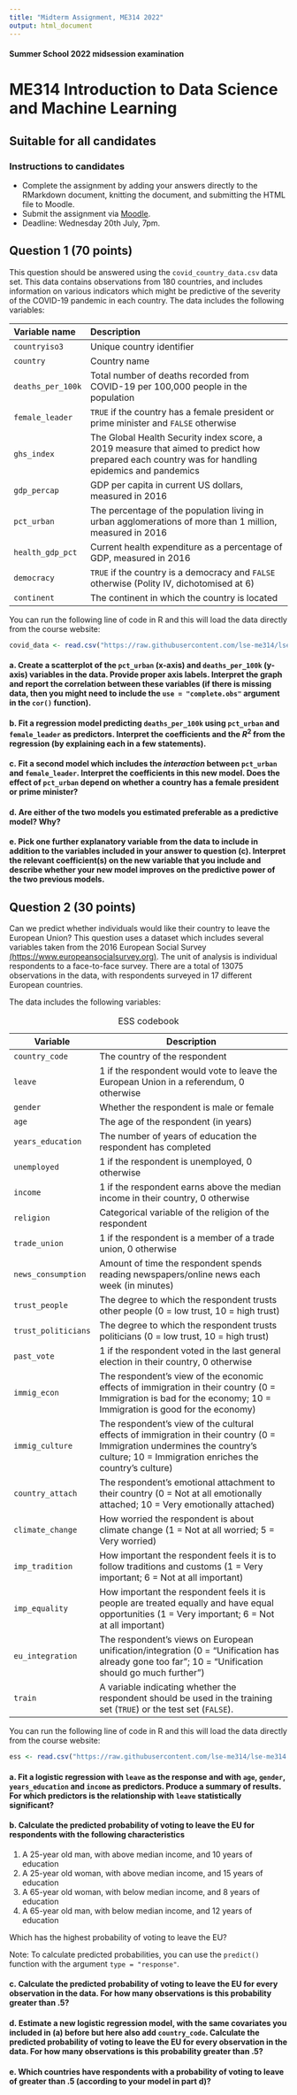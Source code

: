 ```yaml
---
title: "Midterm Assignment, ME314 2022"
output: html_document
---
```

#### Summer School 2022 midsession examination  

# ME314 Introduction to Data Science and Machine Learning 

## Suitable for all candidates

### Instructions to candidates  

* Complete the assignment by adding your answers directly to the RMarkdown document, knitting the document, and submitting the HTML file to Moodle.   
* Submit the assignment via [Moodle](https://shortcourses.lse.ac.uk/course/view.php?id=158).
* Deadline: Wednesday 20th July, 7pm.

## Question 1 (70 points)

This question should be answered using the `covid_country_data.csv` data set. This data contains observations from 180 countries, and includes information on various indicators which might be predictive of the severity of the COVID-19 pandemic in each country. The data includes the following variables:

|Variable name|Description|
|:------------|:------------------------------------------------|
|`countryiso3`|Unique country identifier|
|`country`|Country name|
|`deaths_per_100k`|Total number of deaths recorded from COVID-19 per 100,000 people in the population|
|`female_leader`|`TRUE` if the country has a female president or prime minister and `FALSE` otherwise|
|`ghs_index`|The Global Health Security index score, a 2019 measure that aimed to predict how prepared each country was for handling epidemics and pandemics|
|`gdp_percap`|GDP per capita in current US dollars, measured in 2016|
|`pct_urban`|The percentage of the population living in urban agglomerations of more than 1 million, measured in 2016|
|`health_gdp_pct`|Current health expenditure as a percentage of GDP, measured in 2016|
|`democracy`|`TRUE` if the country is a democracy and `FALSE` otherwise (Polity IV, dichotomised at 6)|
|`continent`|The continent in which the country is located|

You can run the following line of code in R and this will load the data directly from the course website:

```r
covid_data <- read.csv("https://raw.githubusercontent.com/lse-me314/lse-me314.github.io/master/data/covid_country_data.csv")
```

#### a. Create a scatterplot of the `pct_urban` (x-axis) and `deaths_per_100k` (y-axis) variables in the data. Provide proper axis labels. Interpret the graph and report the correlation between these variables (if there is missing data, then you might need to include the `use = "complete.obs"` argument in the `cor()` function).

#### b. Fit a regression model predicting `deaths_per_100k` using `pct_urban` and `female_leader` as predictors.  Interpret the coefficients and the $R^2$ from the regression (by explaining each in a few statements). 

#### c. Fit a second model which includes the *interaction* between `pct_urban` and `female_leader`.  Interpret the coefficients in this new model. Does the effect of `pct_urban` depend on whether a country has a female president or prime minister? 

#### d. Are either of the two models you estimated preferable as a predictive model? Why?  

#### e. Pick one further explanatory variable from the data to include in addition to the variables included in your answer to question (c). Interpret the relevant coefficient(s) on the new variable that you include and describe whether your new model improves on the predictive power of the two previous models. 

## Question 2 (30 points)

Can we predict whether individuals would like their country to leave the European Union? This question uses a dataset which includes several variables taken from the 2016 European Social Survey [(https://www.europeansocialsurvey.org)](https://www.europeansocialsurvey.org). The unit of analysis is individual respondents to a face-to-face survey. There are a total of 13075 observations in the data, with respondents surveyed in 17 different European countries. 

The data includes the following variables:

|**Variable**|**Description**|
|---------------|-------------------------------------------------------------|
|`country_code`|The country of the respondent|
|`leave`|1 if the respondent would vote to leave the European Union in a referendum, 0 otherwise|
|`gender`|Whether the respondent is male or female|
|`age`|The age of the respondent (in years)|
|`years_education`| The number of years of education the respondent has completed|
|`unemployed`|1 if the respondent is unemployed, 0 otherwise|
|`income`|1 if the respondent earns above the median income in their country, 0 otherwise|
|`religion`|Categorical variable of the religion of the respondent|
|`trade_union`|1 if the respondent is a member of a trade union, 0 otherwise|
|`news_consumption`|Amount of time the respondent spends reading newspapers/online news each week (in minutes)|
|`trust_people`|The degree to which the respondent trusts other people (0 = low trust, 10 = high trust)|
|`trust_politicians`|The degree to which the respondent trusts politicians (0 = low trust, 10 = high trust)|
|`past_vote`|1 if the respondent voted in the last general election in their country, 0 otherwise|
|`immig_econ`|The respondent's view of the economic effects of immigration in their country (0 = Immigration is bad for the economy; 10 = Immigration is good for the economy)|
|`immig_culture`|The respondent's view of the cultural effects of immigration in their country (0 = Immigration undermines the country's culture; 10 = Immigration enriches the country's culture)|
|`country_attach`|The respondent's emotional attachment to their country (0 = Not at all emotionally attached; 10 = Very emotionally attached)|
|`climate_change`|How worried the respondent is about climate change (1 = Not at all worried; 5 = Very worried)|
|`imp_tradition`|How important the respondent feels it is to follow traditions and customs (1 = Very important; 6 = Not at all important)|
|`imp_equality`|How important the respondent feels it is people are treated equally and have equal opportunities (1 = Very important; 6 = Not at all important)|
|`eu_integration`|The respondent's views on European unification/integration (0 = "Unification has already gone too far"; 10 = "Unification should go much further")|
|`train`|A variable indicating whether the respondent should be used in the training set (`TRUE`) or the test set (`FALSE`).|
Table: ESS codebook

You can run the following line of code in R and this will load the data directly from the course website:

```r
ess <- read.csv("https://raw.githubusercontent.com/lse-me314/lse-me314.github.io/master/data/ess.csv")
```


#### a. Fit a logistic regression with `leave` as the response and with `age`, `gender`, `years_education` and `income` as predictors. Produce a summary of results. For which predictors is the relationship with `leave` statistically significant?

#### b. Calculate the predicted probability of voting to leave the EU for respondents with the following characteristics

1. A 25-year old man, with above median income, and 10 years of education
1. A 25-year old woman, with above median income, and 15 years of education
1. A 65-year old woman, with below median income, and 8 years of education
1. A 65-year old man, with below median income, and 12 years of education

Which has the highest probability of voting to leave the EU?

Note: To calculate predicted probabilities, you can use the `predict()` function with the argument `type = "response"`.

#### c. Calculate the predicted probability of voting to leave the EU for every observation in the data. For how many observations is this probability greater than .5? 

#### d. Estimate a new logistic regression model, with the same covariates you included in (a) before but here also add `country_code`. Calculate the predicted probability of voting to leave the EU for every observation in the data. For how many observations is this probability greater than .5? 

#### e. Which countries have respondents with a probability of voting to leave of greater than .5 (according to your model in part d)?
